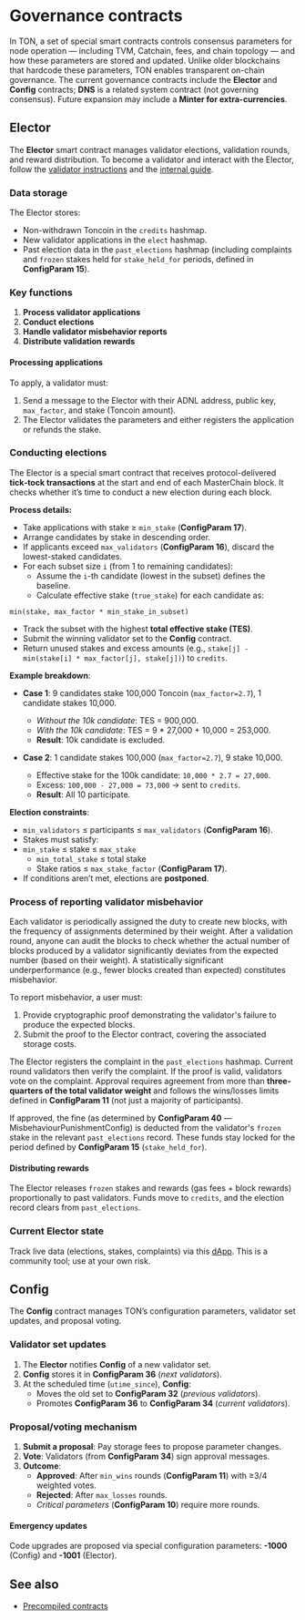
# Governance contracts

In TON, a set of special smart contracts controls consensus parameters for node operation — including TVM, Catchain, fees, and chain topology — and how these parameters are stored and updated. Unlike older blockchains that hardcode these parameters, TON enables transparent on-chain governance. The current governance contracts include the **Elector** and **Config** contracts; **DNS** is a related system contract (not governing consensus). Future expansion may include a **Minter for extra-currencies**.

## Elector

The **Elector** smart contract manages validator elections, validation rounds, and reward distribution. To become a validator and interact with the Elector, follow the [validator instructions](https://ton.org/validators) and the [internal guide](/v3/guidelines/nodes/running-nodes/validator-node).

### Data storage

The Elector stores:

- Non-withdrawn Toncoin in the `credits` hashmap.
- New validator applications in the `elect` hashmap.
- Past election data in the `past_elections` hashmap (including complaints and `frozen` stakes held for `stake_held_for` periods, defined in **ConfigParam 15**).

### Key functions

1. **Process validator applications**
2. **Conduct elections**
3. **Handle validator misbehavior reports**
4. **Distribute validation rewards**

#### Processing applications

To apply, a validator must:

1. Send a message to the Elector with their ADNL address, public key, `max_factor`, and stake (Toncoin amount).
2. The Elector validates the parameters and either registers the application or refunds the stake.

### Conducting elections

The Elector is a special smart contract that receives protocol-delivered **tick‑tock transactions** at the start and end of each MasterChain block. It checks whether it’s time to conduct a new election during each block.

**Process details:**

- Take applications with stake ≥ `min_stake` (**ConfigParam 17**).
- Arrange candidates by stake in descending order.
- If applicants exceed `max_validators` (**ConfigParam 16**), discard the lowest-staked candidates.
- For each subset size `i` (from 1 to remaining candidates):
  - Assume the `i`-th candidate (lowest in the subset) defines the baseline.
  - Calculate effective stake (`true_stake`) for each candidate as:

```text
min(stake, max_factor * min_stake_in_subset)
```

- Track the subset with the highest **total effective stake (TES)**.
- Submit the winning validator set to the **Config** contract.
- Return unused stakes and excess amounts (e.g., `stake[j] - min(stake[i] * max_factor[j], stake[j])`) to `credits`.

**Example breakdown**:

- **Case 1**: 9 candidates stake 100,000 Toncoin (`max_factor=2.7`), 1 candidate stakes 10,000.

  - _Without the 10k candidate_: TES = 900,000.
  - _With the 10k candidate_: TES = 9 \* 27,000 + 10,000 = 253,000.
  - **Result**: 10k candidate is excluded.

- **Case 2**: 1 candidate stakes 100,000 (`max_factor=2.7`), 9 stake 10,000.
  - Effective stake for the 100k candidate: `10,000 * 2.7 = 27,000`.
  - Excess: `100,000 - 27,000 = 73,000` → sent to `credits`.
  - **Result**: All 10 participate.

**Election constraints**:

- `min_validators` ≤ participants ≤ `max_validators` (**ConfigParam 16**).
- Stakes must satisfy:
- `min_stake` ≤ stake ≤ `max_stake`
  - `min_total_stake` ≤ total stake
  - Stake ratios ≤ `max_stake_factor` (**ConfigParam 17**).
- If conditions aren’t met, elections are **postponed**.

### Process of reporting validator misbehavior

Each validator is periodically assigned the duty to create new blocks, with the frequency of assignments determined by their weight. After a validation round, anyone can audit the blocks to check whether the actual number of blocks produced by a validator significantly deviates from the expected number (based on their weight). A statistically significant underperformance (e.g., fewer blocks created than expected) constitutes misbehavior.

To report misbehavior, a user must:

1. Provide cryptographic proof demonstrating the validator's failure to produce the expected blocks.
2. Submit the proof to the Elector contract, covering the associated storage costs.

The Elector registers the complaint in the `past_elections` hashmap. Current round validators then verify the complaint. If the proof is valid, validators vote on the complaint. Approval requires agreement from more than **three-quarters of the total validator weight** and follows the wins/losses limits defined in **ConfigParam 11** (not just a majority of participants).

If approved, the fine (as determined by **ConfigParam 40** — MisbehaviourPunishmentConfig) is deducted from the validator's `frozen` stake in the relevant `past_elections` record. These funds stay locked for the period defined by **ConfigParam 15** (`stake_held_for`).

#### Distributing rewards

The Elector releases `frozen` stakes and rewards (gas fees + block rewards) proportionally to past validators. Funds move to `credits`, and the election record clears from `past_elections`.

### Current Elector state

Track live data (elections, stakes, complaints) via this [dApp](https://1ixi1.github.io/elector/). This is a community tool; use at your own risk.

## Config

The **Config** contract manages TON’s configuration parameters, validator set updates, and proposal voting.

### Validator set updates

1. The **Elector** notifies **Config** of a new validator set.
2. **Config** stores it in **ConfigParam 36** (_next validators_).
3. At the scheduled time (`utime_since`), **Config**:
   - Moves the old set to **ConfigParam 32** (_previous validators_).
   - Promotes **ConfigParam 36** to **ConfigParam 34** (_current validators_).

### Proposal/voting mechanism

1. **Submit a proposal**: Pay storage fees to propose parameter changes.
2. **Vote**: Validators (from **ConfigParam 34**) sign approval messages.
3. **Outcome**:
   - **Approved**: After `min_wins` rounds (**ConfigParam 11**) with ≥3/4 weighted votes.
   - **Rejected**: After `max_losses` rounds.
   - _Critical parameters_ (**ConfigParam 10**) require more rounds.

#### Emergency updates

Code upgrades are proposed via special configuration parameters: **-1000** (Config) and **-1001** (Elector).

## See also

- [Precompiled contracts](/v3/documentation/smart-contracts/contracts-specs/precompiled-contracts)

<Feedback />
